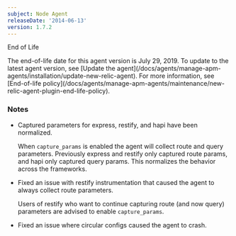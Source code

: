 ```yaml
---
subject: Node Agent
releaseDate: '2014-06-13'
version: 1.7.2
---
```


End of Life

<Callout variant="important">
  The end-of-life date for this agent version is July 29, 2019. To update to the latest agent version, see [Update the agent](/docs/agents/manage-apm-agents/installation/update-new-relic-agent). For more information, see [End-of-life policy](/docs/agents/manage-apm-agents/maintenance/new-relic-agent-plugin-end-life-policy).
</Callout>

### Notes

* Captured parameters for express, restify, and hapi have been normalized.

  When `capture_params` is enabled the agent will collect route and query parameters. Previously express and restify only captured route params, and hapi only captured query params. This normalizes the behavior across the frameworks.
* Fixed an issue with restify instrumentation that caused the agent to always collect route parameters.

  Users of restify who want to continue capturing route (and now query) parameters are advised to enable `capture_params`.
* Fixed an issue where circular configs caused the agent to crash.
